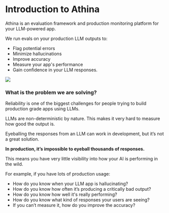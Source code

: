 # Introduction to Athina

Athina is an evaluation framework and production monitoring platform for your LLM-powered app.

We run evals on your production LLM outputs to:

- Flag potential errors
- Minimize hallucinations
- Improve accuracy
- Measure your app's performance
- Gain confidence in your LLM responses.

<img src="/athina-dashboard.png" />

### What is the problem we are solving?

Reliability is one of the biggest challenges for people trying to build production grade apps using LLMs.

LLMs are non-deterministic by nature. This makes it very hard to measure how good the output is.

Eyeballing the responses from an LLM can work in development, but it’s not a great solution.

**In production, it’s impossible to eyeball thousands of responses.**

This means you have very little visibility into how your AI is performing in the wild.

For example, if you have lots of production usage:

- How do you know when your LLM app is hallucinating?
- How do you know how often it’s producing a critically bad output?
- How do you know how well it's really performing?
- How do you know what kind of responses your users are seeing?
- If you can’t measure it, how do you improve the accuracy?
